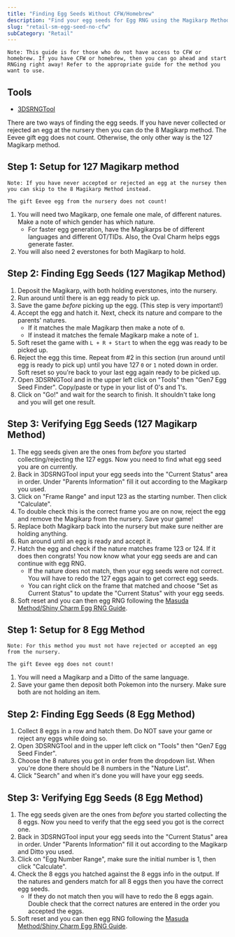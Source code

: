 ```yaml
---
title: "Finding Egg Seeds Without CFW/Homebrew"
description: "Find your egg seeds for Egg RNG using the Magikarp Method"
slug: "retail-sm-egg-seed-no-cfw"
subCategory: "Retail"
---
```


```
Note: This guide is for those who do not have access to CFW or homebrew. If you have CFW or homebrew, then you can go ahead and start RNGing right away! Refer to the appropriate guide for the method you want to use.
```

## Tools

- [3DSRNGTool](https://github.com/wwwwwwzx/3DSRNGTool/releases)

There are two ways of finding the egg seeds. If you have never collected or rejected an egg at the nursery then you can do the 8 Magikarp method. The Eevee gift egg does not count. Otherwise, the only other way is the 127 Magikarp method.

## Step 1: Setup for 127 Magikarp method

```
Note: If you have never accepted or rejected an egg at the nursey then you can skip to the 8 Magikarp Method instead.

The gift Eevee egg from the nursery does not count!
```

1. You will need two Magikarp, one female one male, of different natures. Make a note of which gender has which nature.
   - For faster egg generation, have the Magikarps be of different languages and different OT/TIDs. Also, the Oval Charm helps eggs generate faster.
2. You will also need 2 everstones for both Magikarp to hold.

## Step 2: Finding Egg Seeds (127 Magikap Method)

1. Deposit the Magikarp, with both holding everstones, into the nursery.
2. Run around until there is an egg ready to pick up.
3. Save the game _before_ picking up the egg. (This step is very important!)
4. Accept the egg and hatch it. Next, check its nature and compare to the parents' natures.
   - If it matches the male Magikarp then make a note of `0`.
   - If instead it matches the female Magikarp make a note of `1`.
5. Soft reset the game with `L + R + Start` to when the egg was ready to be picked up.
6. Reject the egg this time. Repeat from #2 in this section (run around until egg is ready to pick up) until you have 127 `0` or `1` noted down in order. Soft reset so you're back to your last egg again ready to be picked up.
7. Open 3DSRNGTool and in the upper left click on "Tools" then "Gen7 Egg Seed Finder". Copy/paste or type in your list of 0's and 1's.
8. Click on "Go!" and wait for the search to finish. It shouldn't take long and you will get one result.

## Step 3: Verifying Egg Seeds (127 Magikarp Method)

1. The egg seeds given are the ones from _before_ you started collecting/rejecting the 127 eggs. Now you need to find what egg seed you are on currently.
2. Back in 3DSRNGTool input your egg seeds into the "Current Status" area in order. Under "Parents Information" fill it out according to the Magikarp you used.
3. Click on "Frame Range" and input 123 as the starting number. Then click "Calculate".
4. To double check this is the correct frame you are on now, reject the egg and remove the Magikarp from the nursery. Save your game!
5. Replace both Magikarp back into the nursery but make sure neither are holding anything.
6. Run around until an egg is ready and accept it.
7. Hatch the egg and check if the nature matches frame 123 or 124. If it does then congrats! You now know what your egg seeds are and can continue with egg RNG.
   - If the nature does not match, then your egg seeds were not correct. You will have to redo the 127 eggs again to get correct egg seeds.
   - You can right click on the frame that matched and choose "Set as Current Status" to update the "Current Status" with your egg seeds.
8. Soft reset and you can then egg RNG following the [Masuda Method/Shiny Charm Egg RNG Guide](https://www.pokemonrng.com/retail-sm-egg-mmsc).

## Step 1: Setup for 8 Egg Method

```
Note: For this method you must not have rejected or accepted an egg from the nursery.

The gift Eevee egg does not count!
```

1. You will need a Magikarp and a Ditto of the same language.
2. Save your game then deposit both Pokemon into the nursery. Make sure both are not holding an item.

## Step 2: Finding Egg Seeds (8 Egg Method)

1. Collect 8 eggs in a row and hatch them. Do NOT save your game or reject any eggs while doing so.
2. Open 3DSRNGTool and in the upper left click on "Tools" then "Gen7 Egg Seed Finder".
3. Choose the 8 natures you got in order from the dropdown list. When you're done there should be 8 numbers in the "Nature List".
4. Click "Search" and when it's done you will have your egg seeds.

## Step 3: Verifying Egg Seeds (8 Egg Method)

1. The egg seeds given are the ones from _before_ you started collecting the 8 eggs. Now you need to verify that the egg seed you got is the correct one.
2. Back in 3DSRNGTool input your egg seeds into the "Current Status" area in order. Under "Parents Information" fill it out according to the Magikarp and Ditto you used.
3. Click on "Egg Number Range", make sure the initial number is 1, then click "Calculate".
4. Check the 8 eggs you hatched against the 8 eggs info in the output. If the natures and genders match for all 8 eggs then you have the correct egg seeds.
   - If they do not match then you will have to redo the 8 eggs again. Double check that the correct natures are entered in the order you accepted the eggs.
5. Soft reset and you can then egg RNG following the [Masuda Method/Shiny Charm Egg RNG Guide](https://www.pokemonrng.com/retail-sm-egg-mmsc).
